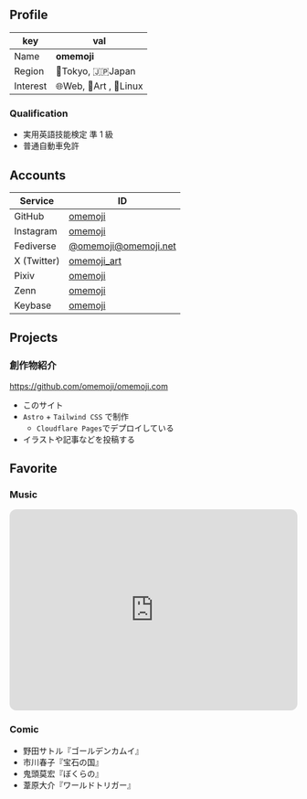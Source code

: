 ## Profile

| key      | val                    |
| -------- | ---------------------- |
| Name     | **omemoji**            |
| Region   | 🗼Tokyo, 🇯🇵Japan       |
| Interest | 🌐Web, 🎨Art , 🐧Linux |

### Qualification

- 実用英語技能検定 準 1 級
- 普通自動車免許

## Accounts

| Service     | ID                                                  |
| ----------- | --------------------------------------------------- |
| GitHub      | [omemoji](https://github.com/omemoji)               |
| Instagram   | [omemoji](https://instagram.com/omemoji)            |
| Fediverse   | [@omemoji@omemoji.net](https://omemoji.net/omemoji) |
| X (Twitter) | [omemoji_art](https://twitter.com/omemoji_art)      |
| Pixiv       | [omemoji](https://www.pixiv.net/users/65949346)     |
| Zenn        | [omemoji](https://zenn.dev/omemoji)                 |
| Keybase     | [omemoji](https://keybase.io/omemoji)               |

## Projects

### 創作物紹介

https://github.com/omemoji/omemoji.com

- このサイト
- `Astro` + `Tailwind CSS` で制作
  - `Cloudflare Pages`でデプロイしている
- イラストや記事などを投稿する

## Favorite

### Music

<iframe
  style="border-radius:12px"
  src="https://open.spotify.com/embed/playlist/6Inp6n8kq3wxVyXBwIX3s8?utm_source=generator&theme=0"
  width="100%"
  height="352"
  frameBorder="0"
  allowfullscreen=""
  allow="autoplay; clipboard-write; encrypted-media; fullscreen; picture-in-picture"
  loading="lazy"
></iframe>

### Comic

- 野田サトル『ゴールデンカムイ』
- 市川春子『宝石の国』
- 鬼頭莫宏『ぼくらの』
- 葦原大介『ワールドトリガー』
